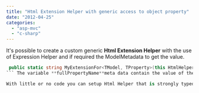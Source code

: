 ```yaml
---
title: "Html Extension Helper with generic access to object property"
date: "2012-04-25"
categories: 
  - "asp-mvc"
  - "c-sharp"
---
```


It's possible to create a custom generic **Html Extension Helper** with the use of Expression Helper and if required the ModelMetadata to get the value.


```csharp
 public static string MyExtensionFor<TModel, TProperty>(this HtmlHelper<TModel> htmlHelper, Expression<Func<TModel, TProperty>> property) { var meta = ModelMetadata.FromLambdaExpression(property, this.HtmlHelper.ViewData); string fullPropertyName = HtmlHelper.ViewContext.ViewData.TemplateInfo.GetFullHtmlFieldName(ExpressionHelper.GetExpressionText(property)); //Do what you need to do } 
``` The variable **fullPropertyName**meta data contain the value of the property if required. @Html.MyExtensionFor(x=>x.MyClassProperty1)

With little or no code you can setup Html Helper that is strongly typed. This has the advantage to not write string. This of course is better to reduce the change to write a wrong string but also help the refactoring because all refactoring tools works with property name change.
